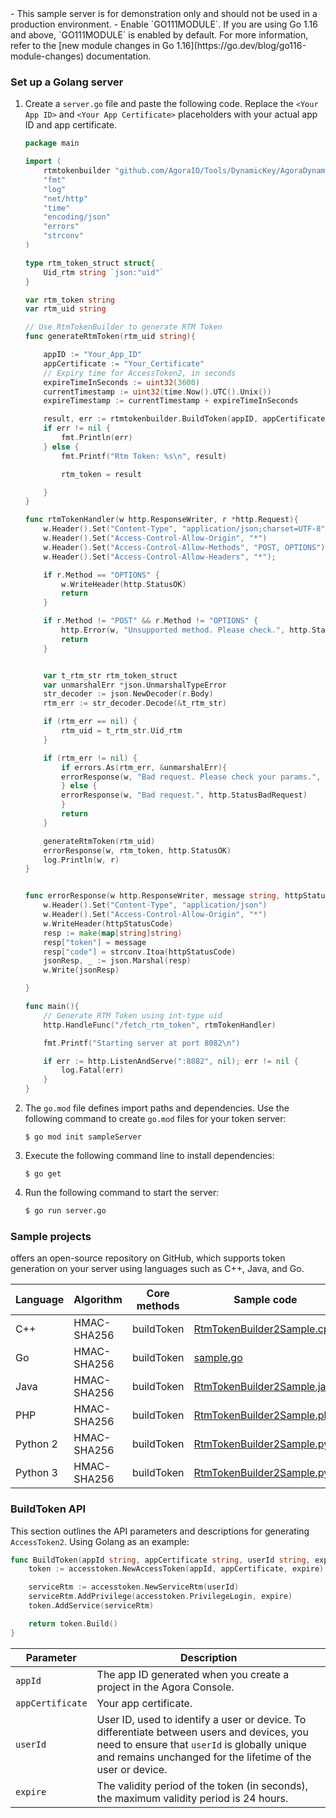 <Admonition type="info" title="Info">
- This sample server is for demonstration only and should not be used in a production environment.
- Enable `GO111MODULE`. If you are using Go 1.16 and above, `GO111MODULE` is enabled by default. For more information, refer to the [new module changes in Go 1.16](https://go.dev/blog/go116-module-changes) documentation.
</Admonition>

### Set up a Golang server

1. Create a `server.go` file and paste the following code. Replace the `<Your App ID>` and `<Your App Certificate>` placeholders with your actual app ID and app certificate.

    ```go
    package main

    import (
        rtmtokenbuilder "github.com/AgoraIO/Tools/DynamicKey/AgoraDynamicKey/go/src/rtmtokenbuilder2"
        "fmt"
        "log"
        "net/http"
        "time"
        "encoding/json"
        "errors"
        "strconv"
    )

    type rtm_token_struct struct{
        Uid_rtm string `json:"uid"`
    }

    var rtm_token string
    var rtm_uid string

    // Use RtmTokenBuilder to generate RTM Token
    func generateRtmToken(rtm_uid string){

        appID := "Your_App_ID"
        appCertificate := "Your_Certificate"
	    // Expiry time for AccessToken2, in seconds
        expireTimeInSeconds := uint32(3600)
        currentTimestamp := uint32(time.Now().UTC().Unix())
        expireTimestamp := currentTimestamp + expireTimeInSeconds

        result, err := rtmtokenbuilder.BuildToken(appID, appCertificate, rtm_uid, expireTimestamp)
        if err != nil {
            fmt.Println(err)
        } else {
            fmt.Printf("Rtm Token: %s\n", result)

            rtm_token = result

        }
    }

    func rtmTokenHandler(w http.ResponseWriter, r *http.Request){
        w.Header().Set("Content-Type", "application/json;charset=UTF-8")
        w.Header().Set("Access-Control-Allow-Origin", "*")
        w.Header().Set("Access-Control-Allow-Methods", "POST, OPTIONS");
        w.Header().Set("Access-Control-Allow-Headers", "*");

        if r.Method == "OPTIONS" {
            w.WriteHeader(http.StatusOK)
            return
        }

        if r.Method != "POST" && r.Method != "OPTIONS" {
            http.Error(w, "Unsupported method. Please check.", http.StatusNotFound)
            return
        }


        var t_rtm_str rtm_token_struct
        var unmarshalErr *json.UnmarshalTypeError
        str_decoder := json.NewDecoder(r.Body)
        rtm_err := str_decoder.Decode(&t_rtm_str)

        if (rtm_err == nil) {
            rtm_uid = t_rtm_str.Uid_rtm
        }

        if (rtm_err != nil) {
            if errors.As(rtm_err, &unmarshalErr){
            errorResponse(w, "Bad request. Please check your params.", http.StatusBadRequest)
            } else {
            errorResponse(w, "Bad request.", http.StatusBadRequest)
            }
            return
        }

        generateRtmToken(rtm_uid)
        errorResponse(w, rtm_token, http.StatusOK)
        log.Println(w, r)
    }


    func errorResponse(w http.ResponseWriter, message string, httpStatusCode int){
        w.Header().Set("Content-Type", "application/json")
        w.Header().Set("Access-Control-Allow-Origin", "*")
        w.WriteHeader(httpStatusCode)
        resp := make(map[string]string)
        resp["token"] = message
        resp["code"] = strconv.Itoa(httpStatusCode)
        jsonResp, _ := json.Marshal(resp)
        w.Write(jsonResp)

    }

    func main(){
	    // Generate RTM Token using int-type uid
        http.HandleFunc("/fetch_rtm_token", rtmTokenHandler)

        fmt.Printf("Starting server at port 8082\n")

        if err := http.ListenAndServe(":8082", nil); err != nil {
            log.Fatal(err)
        }
    }
    ```

1. The `go.mod` file defines import paths and dependencies. Use the following command to create `go.mod` files for your token server:

    ```shell
    $ go mod init sampleServer
    ```

1. Execute the following command line to install dependencies:

    ```shell
    $ go get
    ```

1. Run the following command to start the server:

    ```bash
    $ go run server.go
    ```

### Sample projects

<Vg k="COMPANY"/> offers an open-source repository on GitHub, which supports token generation on your server using languages such as C++, Java, and Go.

| Language | Algorithm    | Core methods | Sample code                     |
|----------|--------------|--------------|---------------------------------|
| C++      | HMAC-SHA256  | buildToken   | [RtmTokenBuilder2Sample.cpp](https://github.com/AgoraIO/Tools/blob/master/DynamicKey/AgoraDynamicKey/cpp/sample/RtmTokenBuilder2Sample.cpp)|
| Go       | HMAC-SHA256  | buildToken   | [sample.go](https://github.com/AgoraIO/Tools/blob/master/DynamicKey/AgoraDynamicKey/go/sample/rtmtokenbuilder2/sample.go)|
| Java     | HMAC-SHA256  | buildToken   | [RtmTokenBuilder2Sample.java](https://github.com/AgoraIO/Tools/blob/master/DynamicKey/AgoraDynamicKey/java/src/main/java/io/agora/sample/RtmTokenBuilder2Sample.java)|
| PHP      | HMAC-SHA256  | buildToken   | [RtmTokenBuilder2Sample.php](https://github.com/AgoraIO/Tools/blob/master/DynamicKey/AgoraDynamicKey/php/sample/RtmTokenBuilder2Sample.php)|
| Python 2 | HMAC-SHA256  | buildToken   | [RtmTokenBuilder2Sample.py](https://github.com/AgoraIO/Tools/blob/master/DynamicKey/AgoraDynamicKey/python/sample/RtmTokenBuilder2Sample.py)|
| Python 3 | HMAC-SHA256  | buildToken   | [RtmTokenBuilder2Sample.py](https://github.com/AgoraIO/Tools/blob/master/DynamicKey/AgoraDynamicKey/python3/sample/RtmTokenBuilder2Sample.py)|

### BuildToken API

This section outlines the API parameters and descriptions for generating `AccessToken2`. Using Golang as an example:

```go
func BuildToken(appId string, appCertificate string, userId string, expire uint32) (string, error) {
    token := accesstoken.NewAccessToken(appId, appCertificate, expire)

    serviceRtm := accesstoken.NewServiceRtm(userId)
    serviceRtm.AddPrivilege(accesstoken.PrivilegeLogin, expire)
    token.AddService(serviceRtm)

    return token.Build()
}
```

| Parameter      | Description                                                                                                         |
|----------------|---------------------------------------------------------------------------------------------------------------------|
| `appId`          | The app ID generated when you create a project in the Agora Console.                                                 |
| `appCertificate` | Your app certificate.                                                                                               |
| `userId`         | User ID, used to identify a user or device. To differentiate between users and devices, you need to ensure that `userId` is globally unique and remains unchanged for the lifetime of the user or device. |
| `expire`         | The validity period of the token (in seconds), the maximum validity period is 24 hours.                                |

